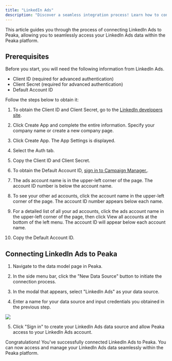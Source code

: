 ```yaml
---
title: "LinkedIn Ads"
description: "Discover a seamless integration process! Learn how to connect LinkedIn Ads to Peaka effortlessly for streamlined transactions."
---
```


This article guides you through the process of connecting LinkedIn Ads to Peaka, allowing you to seamlessly access your LinkedIn Ads data within the Peaka platform.

## Prerequisites

Before you start, you will need the following information from LinkedIn Ads.

- Client ID (required for advanced authentication)
- Client Secret (required for advanced authentication)
- Default Account ID

Follow the steps below to obtain it:

1. To obtain the Client ID and Client Secret, go to the [LinkedIn developers site](https://www.linkedin.com/developer/apps).

2. Click Create App and complete the entire information. Specify your company name or create a new company page.

3. Click Create App. The App Settings is displayed.

4. Select the Auth tab.

5. Copy the Client ID and Client Secret.

6. To obtain the Default Account ID, [sign in to Campaign Manager.](https://www.linkedin.com/campaignmanager/).

7. The ads account name is in the upper-left corner of the page. The account ID number is below the account name.

8. To see your other ad accounts, click the account name in the upper-left corner of the page. The account ID number appears below each name.

9. For a detailed list of all your ad accounts, click the ads account name in the upper-left corner of the page, then click View all accounts at the bottom of the left menu. The account ID will appear below each account name.

10. Copy the Default Account ID.

## Connecting LinkedIn Ads to Peaka

1. Navigate to the data model page in Peaka.

2. In the side menu bar, click the "New Data Source" button to initiate the connection process.

3. In the modal that appears, select "LinkedIn Ads" as your data source.

4. Enter a name for your data source and input credentials you obtained in the previous step.

<img src="https://cdn.peaka.com/integrations/linkedin-ads-1.png" />

5. Click "Sign in" to create your LinkedIn Ads data source and allow Peaka access to your LinkedIn Ads account.

Congratulations! You've successfully connected LinkedIn Ads to Peaka. You can now access and manage your LinkedIn Ads data seamlessly within the Peaka platform.
